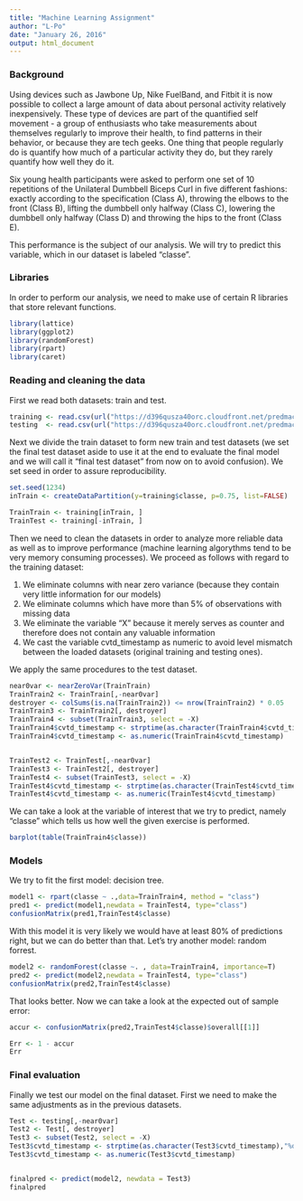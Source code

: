 ```yaml
---
title: "Machine Learning Assignment"
author: "L-Po"
date: "January 26, 2016"
output: html_document
---
```

### Background
Using devices such as Jawbone Up, Nike FuelBand, and Fitbit it is now possible to collect a large amount of data about personal activity relatively inexpensively. These type of devices are part of the quantified self movement - a group of enthusiasts who take measurements about themselves regularly to improve their health, to find patterns in their behavior, or because they are tech geeks. One thing that people regularly do is quantify how much of a particular activity they do, but they rarely quantify how well they do it. 

Six young health participants were asked to perform one set of 10 repetitions of the Unilateral Dumbbell Biceps Curl in five different fashions: exactly according to the specification (Class A), throwing the elbows to the front (Class B), lifting the dumbbell only halfway (Class C), lowering the dumbbell only halfway (Class D) and throwing the hips to the front (Class E).

This performance is the subject of our analysis. We will try to predict this variable, which in our dataset is labeled "classe".

### Libraries

In order to perform our analysis, we need to make use of certain R libraries that store relevant functions.

```r
library(lattice)
library(ggplot2)
library(randomForest)
library(rpart)
library(caret)
```

### Reading and cleaning the data


First we read both datasets: train and test. 
```r
training <- read.csv(url("https://d396qusza40orc.cloudfront.net/predmachlearn/pml-training.csv"))
testing  <- read.csv(url("https://d396qusza40orc.cloudfront.net/predmachlearn/pml-testing.csv"))
```

Next we divide the train dataset to form new train and test datasets (we set the final test dataset aside to use it at the end to evaluate the final model and we will call it "final test dataset" from now on to avoid confusion). We set seed in order to assure reproducibility. 

```r
set.seed(1234)
inTrain <- createDataPartition(y=training$classe, p=0.75, list=FALSE)

TrainTrain <- training[inTrain, ]
TrainTest <- training[-inTrain, ]
```

Then we need to clean the datasets in order to analyze more reliable data as well as to improve performance (machine learning algorythms tend to be very memory consuming processes). We proceed as follows with regard to the training dataset:

1) We eliminate columns with near zero variance (because they contain very little information for our models)
2) We eliminate columns which have more than 5% of observations with missing data
3) We eliminate the variable "X" because it merely serves as counter and therefore does not contain any valuable information
4) We cast the variable cvtd_timestamp as numeric to avoid level mismatch between the loaded datasets (original training and testing ones).

We apply the same procedures to the test dataset.

```r
near0var <- nearZeroVar(TrainTrain)
TrainTrain2 <- TrainTrain[,-near0var]
destroyer <- colSums(is.na(TrainTrain2)) <= nrow(TrainTrain2) * 0.05
TrainTrain3 <- TrainTrain2[, destroyer]
TrainTrain4 <- subset(TrainTrain3, select = -X)
TrainTrain4$cvtd_timestamp <- strptime(as.character(TrainTrain4$cvtd_timestamp),"%d/%m/%Y %H:%M")
TrainTrain4$cvtd_timestamp <- as.numeric(TrainTrain4$cvtd_timestamp)


TrainTest2 <- TrainTest[,-near0var]
TrainTest3 <- TrainTest2[, destroyer]
TrainTest4 <- subset(TrainTest3, select = -X)
TrainTest4$cvtd_timestamp <- strptime(as.character(TrainTest4$cvtd_timestamp),"%d/%m/%Y %H:%M")
TrainTest4$cvtd_timestamp <- as.numeric(TrainTest4$cvtd_timestamp)
```

We can take a look at the variable of interest that we try to predict, namely "classe" which tells us how well the given exercise is performed. 

```r
barplot(table(TrainTrain4$classe))
```

### Models

We try to fit the first model: decision tree. 
```r
model1 <- rpart(classe ~ .,data=TrainTrain4, method = "class") 
pred1 <- predict(model1,newdata = TrainTest4, type="class")
confusionMatrix(pred1,TrainTest4$classe)
```

With this model it is very likely we would have at least 80% of predictions right, but we can do better than that. Let's try another model: random forrest. 

```r
model2 <- randomForest(classe ~. , data=TrainTrain4, importance=T)
pred2 <- predict(model2,newdata = TrainTest4, type="class")
confusionMatrix(pred2,TrainTest4$classe)
```

That looks better. Now we can take a look at the expected out of sample error:

```r
accur <- confusionMatrix(pred2,TrainTest4$classe)$overall[[1]]

Err <- 1 - accur
Err
```

### Final evaluation

Finally we test our model on the final dataset. First we need to make the same adjustments as in the previous datasets.

```r
Test <- testing[,-near0var]
Test2 <- Test[, destroyer]
Test3 <- subset(Test2, select = -X)
Test3$cvtd_timestamp <- strptime(as.character(Test3$cvtd_timestamp),"%d/%m/%Y %H:%M")
Test3$cvtd_timestamp <- as.numeric(Test3$cvtd_timestamp)


finalpred <- predict(model2, newdata = Test3)
finalpred
```

